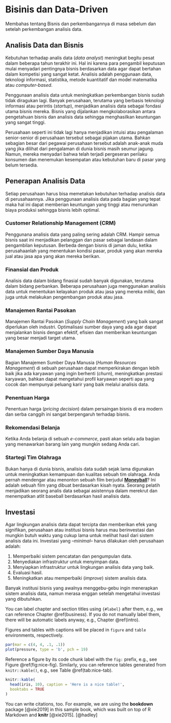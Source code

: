 # Bisinis dan Data-Driven {#business}

Membahas tentang Bisnis dan perkembangannya di masa sebelum dan setelah perkembangan analisis data.

## Analisis Data dan Bisnis

Kebutuhan terhadap analis data (*data analyst*) meningkat begitu pesat dalam beberapa tahun terakhir ini. Hal ini karena para pengambil keputusan mulai menyadari pentingnya bisnis berdasarkan data agar dapat bertahan dalam kompetisi yang sangat ketat. Analisis adalah penggunaan data, teknologi informasi, statistika, metode kuantitatif dan model matematika atau *computer-based*. 

Penggunaan analisis data untuk meningkatkan perkembangan bisnis sudah tidak diragukan lagi. Banyak perusahaan, terutama yang berbasis teknologi informasi atau perintis (*startup*), menjadikan analisis data sebagai fondasi utama bisnis mereka. Bisnis yang dijalankan mengkolaborasikan antara pengetahuan bisnis dan analisis data sehingga menghasilkan keuntungan yang sangat tinggi.

Perusahaan seperti ini tidak lagi hanya menjadikan intuisi atau pengalaman senior-senior di perusahaan tersebut sebagai pijakan utama. Bahkan sebagian besar dari pegawai perusahaan tersebut adalah anak-anak muda yang jika dilihat dari pengalaman di dunia bisnis masih seumur jagung. Namun, mereka menyadari bahwa telah terjadi pergeseran perilaku konsumen dan menemukan kesempatan atau kebutuhan baru di pasar yang belum tersedia.


## Penerapan Analisis Data

Setiap perusahaan harus bisa memetakan kebutuhan terhadap analisis data di perusahaannya. Jika penggunaan analisis data pada bagian yang tepat maka hal ini dapat memberian keuntungan yang tinggi atau menurunkan biaya produksi sehingga bisnis lebih optimal.

### Customer Relationship Management (CRM)

Penggunana analisis data yang paling sering adalah CRM. Hampir semua bisnis saat ini menjadikan pelanggan dan pasar sebagai landasan dalam pengambilan keputusan. Berbeda dengan bisnis di jaman dulu, ketika perusahaanlah yang menentukan kondisi pasar, produk yang akan mereka jual atau jasa apa yang akan mereka berikan. 

### Finansial dan Produk

Analisis data dalam bidang finasial sudah banyak digunakan, terutama dalam bidang perbankan. Beberapa perusahaan juga menggunakan analisis data untuk menentukan kelayakan produk atau jasa yang mereka miliki, dan juga untuk melakukan pengembangan produk atau jasa.

### Manajemen Rantai Pasokan

Manajemen Rantai Pasokan (*Supply Chain Management*) yang baik sangat diperlukan oleh industri. Optimalisasi sumber daya yang ada agar dapat menjalankan bisnis dengan efektif, efisien dan memberikan keuntungan yang besar menjadi target utama.

### Manajemen Sumber Daya Manusia

Bagian Manajemen Sumber Daya Manusia (*Human Resources Management*) di sebuah perusahaan dapat memperkirakan dengan lebih baik jika ada karyawan yang ingin berhenti (*churn*), meningkatkan prestasi karyawan, bahkan dapat mengetahui profil karyawan seperti apa yang cocok dan mempunyai peluang karir yang baik melalui analisis data.

### Penentuan Harga

Penentuan harga (*pricing decision*) dalam persaingan bisnis di era modern dan serba canggih ini sangat berpengaruh terhadap bisnis. 

### Rekomendasi Belanja

Ketika Anda belanja di sebuah *e-commerce*, pasti akan selalu ada bagian yang menawarkan barang lain yang mungkin sedang Anda cari. 

### Startegi Tim Olahraga

Bukan hanya di dunia bisnis, analisis data sudah sejak lama digunakan untuk meningkatkan kemampuan dan kualitas sebuah tim olahraga. Anda pernah mendengar atau menonton sebuah film berjudul [**Moneyball**](https://www.google.com/search?safe=strict&ei=JBjRXNC4Mpvaz7sP9ra30AQ&q=moneyball&oq=moneyball&gs_l=psy-ab.3..0i67l2j0i7i30l2j0i67j0i7i30l5.24699.24699..25317...0.0..0.260.260.2-1......0....1..gws-wiz.......0i71.JqVXxSHAnjo)? Ini adalah sebuah film yang dibuat berdasarkan kisah nyata. Seorang pelatih menjadikan seorang analis data sebagai asistennya dalam merekrut dan menempatkan atlit baseball berdasarkan hasil analisis data.


## Investasi

Agar lingkungan analisis data dapat tercipta dan memberikan efek yang signifikan, perusahaan atau institusi bisnis harus mau berinvestasi dan mungkin butuh waktu yang cukup lama untuk melihat hasil dari sistem analisis data ini. Investasi yang *--minimal--* harus dilakukan oleh perusahaan adalah:

1. Memperbaiki sistem pencatatan dan pengumpulan data.
2. Menyediakan infrastruktur untuk menyimpan data.
3. Menyiapkan infrastruktur untuk lingkungan analisis data yang baik.
4. Evaluasi hasil.
5. Meningkatkan atau memperbaiki (*improve*) sistem analisis data.

Banyak institusi bisnis yang awalnya menggebu-gebu ingin menerapkan sistem analisis data, namun merasa enggan setelah mengetahui investasi yang dibutuhkan.


You can label chapter and section titles using `{#label}` after them, e.g., we can reference Chapter \@ref(business). If you do not manually label them, there will be automatic labels anyway, e.g., Chapter \@ref(intro).

Figures and tables with captions will be placed in `figure` and `table` environments, respectively.

```r
par(mar = c(4, 4, .1, .1))
plot(pressure, type = 'b', pch = 19)
```

Reference a figure by its code chunk label with the `fig:` prefix, e.g., see Figure \@ref(fig:nice-fig). Similarly, you can reference tables generated from `knitr::kable()`, e.g., see Table \@ref(tab:nice-tab).

```r
knitr::kable(
  head(iris, 10), caption = 'Here is a nice table!',
  booktabs = TRUE
)
```

You can write citations, too. For example, we are using the **bookdown** package [@xie2019] in this sample book, which was built on top of R Markdown and **knitr** [@xie2015]. [@hadley]
